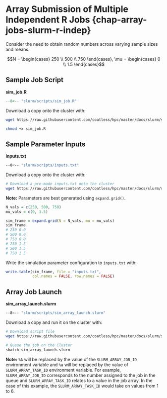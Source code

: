 # Array Submission of Multiple Independent R Jobs {chap-array-jobs-slurm-r-indep}

Consider the need to obtain random numbers across varying sample sizes and means.

$$N = \begin{cases}
250 \\
500 \\
750 
\end{cases}, \mu = \begin{cases}
0 \\
1.5
\end{cases}$$

## Sample Job Script

**sim_job.R**

``` r
--8<-- "slurm/scripts/sim_job.R"
```

Download a copy onto the cluster with:

``` bash
wget https://raw.githubusercontent.com/coatless/hpc/master/docs/slurm/scripts/sim_job.R

chmod +x sim_job.R
```

## Sample Parameter Inputs

**inputs.txt**

``` bash
--8<-- "slurm/scripts/inputs.txt"
```

Download a copy onto the cluster with:

``` bash
# Download a pre-made inputs.txt onto the cluster
wget https://raw.githubusercontent.com/coatless/hpc/master/docs/slurm/scripts/inputs.txt
```

**Note:** Parameters are best generated using `expand.grid()`.

``` r
N_vals = c(250, 500, 750)
mu_vals = c(0, 1.5)

sim_frame = expand.grid(N = N_vals, mu = mu_vals)
sim_frame
# 250 0.0
# 500 0.0
# 750 0.0
# 250 1.5
# 500 1.5
# 750 1.5
```

Write the simulation parameter configuration to `inputs.txt` with:

``` r
write.table(sim_frame, file = "inputs.txt", 
            col.names = FALSE, row.names = FALSE)
```

## Array Job Launch

**sim_array_launch.slurm**

``` bash
--8<-- "slurm/scripts/sim_array_launch.slurm"
```

Download a copy and run it on the cluster with:

``` bash
# Download script file
wget https://raw.githubusercontent.com/coatless/hpc/master/docs/slurm/scripts/sim_array_launch.slurm

# Queue the job on the Cluster
sbatch sim_array_launch.slurm
```

**Note:** `%A` will be replaced by the value of the `SLURM_ARRAY_JOB_ID` environment variable and `%a` will be replaced by the value of `SLURM_ARRAY_TASK_ID` environment variable. For example, `SLURM_ARRAY_JOB_ID` corresponds to the number assigned to the job in the queue and `SLURM_ARRAY_TASK_ID` relates to a value in the job array. In the case of this example, the `SLURM_ARRAY_TASK_ID` would take on values from 1 to 6.
